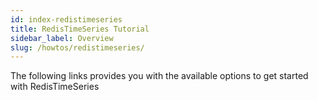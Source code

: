 ```yaml
---
id: index-redistimeseries
title: RedisTimeSeries Tutorial
sidebar_label: Overview
slug: /howtos/redistimeseries/
---
```





The following links provides you with the available options to get started with RedisTimeSeries

<div class="row">

 <div class="col">
     <RedisCard
        title="Getting Started with RedisTimeSeries"
        description="Getting Started with RedisTimeSeries"
        page="/howtos/redistimeseries/getting-started"
        />
</div>

 <div class="col">
     <RedisCard
        title="RedisTimeSeries and Go"
        description="How to collect and process time-series data using Redis and Go"
        page="/howtos/redistimeseries/using-go"
        />
</div>

<div class="col">
     <RedisCard
        title="RedisTimeSeries and Python"
        description="How to collect and process time-series data using Redis and Python"
        page="/howtos/redistimeseries/using-python"
        />
</div>

</div>
